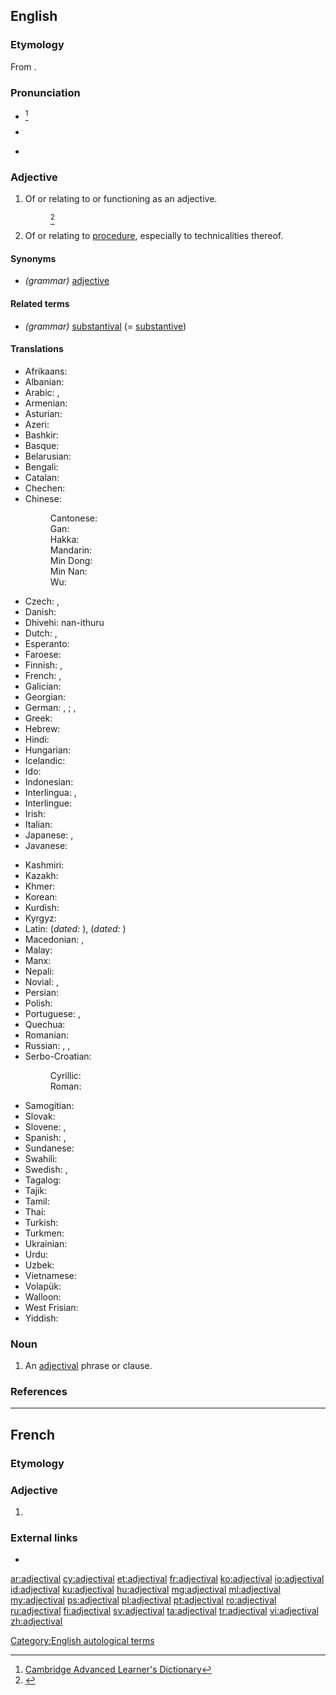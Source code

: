==English==

===Etymology===
From {{suffix|adjective|al|lang=en}}.

===Pronunciation===
* {{a|UK}} {{IPA|/ˌæ.dʒɛkˈtaɪ.vəl/|lang=en}}<ref>[http://dictionary.cambridge.org/define.asp?key=1028&amp;dict=CALD Cambridge Advanced Learner's Dictionary]</ref>
* {{a|US}} {{IPA|/ˌæ.dʒəkˈtaɪ.vəl/|/ˌæ.dʒəˈtaɪ.vəl/|lang=en}}
* {{audio|En-us-adjectival-main.flac|Audio (US)|lang=en}}

===Adjective===
{{en-adj}}

# {{lb|en|grammar}} Of or relating to or functioning as an adjective.
#: {{ux|en|'''adjectival''' syntax}}<ref>{{R:Dictionary.com}}</ref>
#: {{ux|en|[[adjectival noun|'''adjectival''' noun]]}}
# {{lb|en|legal}} Of or relating to [[procedure]], especially to technicalities thereof.

====Synonyms====
* ''(grammar)'' [[adjective]]

====Related terms====
* ''(grammar)'' [[substantival]] (= [[substantive]])

====Translations====
{{trans-top|functioning as an adjective}}
* Afrikaans: {{t|af|byvoeglik}}
* Albanian: {{t+|sq|mbiemër}}
* Arabic: {{t|ar|وَصْفِيّ}}, {{t|ar|نَعْتِيّ}}
* Armenian: {{t+|hy|ածական}}
* Asturian: {{t+|ast|axetivu}}
* Azeri: {{t|az|sıfət}}
* Bashkir: {{t|ba|сифат}}
* Basque: {{t-needed|eu}}
* Belarusian: {{t-needed|be}}
* Bengali: {{t-needed|bn}}
* Catalan: {{t+|ca|adjectiu}}
* Chechen: {{t|ce|билгалдош}}
* Chinese:
*: Cantonese: {{t|yue|形容詞的|tr=jing4 jung4 ci4 dik1}}
*: Gan: {{t-needed|gan}}
*: Hakka: {{t-needed|hak}}
*: Mandarin: {{t|cmn|形容词的|tr=xíng róng cí de}}
*: Min Dong: {{t-needed|cdo}}
*: Min Nan: {{t-needed|nan}}
*: Wu: {{t-needed|wuu}}
* Czech: {{t|cs|adjektivní}}, {{t+|cs|přídavné jméno|n}}
* Danish: {{t+|da|adjektiv|n}}
* Dhivehi: nan-ithuru{{rfscript|dv}}
* Dutch: {{t+|nl|bijvoeglijk}}, {{t|nl|adjectivisch}}
* Esperanto: {{t|eo|adjektiva}}
* Faroese: {{t|fo|lýsingarorð|n}}
* Finnish: {{t+|fi|adjektiivi|alt=adjektiivi-}} {{gloss|in compound words}}, {{t+|fi|adjektiivinen}} {{gloss|otherwise}}
* French: {{t+|fr|adjectif}}, {{t+|fr|adjectival}}
* Galician: {{t+|gl|adxectivo}}
* Georgian: {{t|ka|ზედსართავური|sc=Geor}}
* German: {{t|de|beiwörtlich}}, {{t|de|eigenschaftswörtlich}}; {{t|de|adjektivisch}}, {{t+|de|Adjektiv|alt=Adjektiv-}}
* Greek: {{t+|el|επιθετικός|m}}
* Hebrew: {{t|he|תואר השם}}
* Hindi: {{t-needed|hi}}
* Hungarian: {{t+|hu|melléknévi}}
* Icelandic: {{t+|is|lýsingarorð|n}}
* Ido: {{t+|io|adjektiva}}
* Indonesian: {{t+|id|kata sifat}}
* Interlingua: {{t+|ia|adjective}}, {{t|ia|adjectival}}
* Interlingue: {{t-needed|ie}}
* Irish: {{t|ga|aidiachtach}}
* Italian: {{t+|it|aggettivale}}
* Japanese: {{t+|ja|形容詞|tr=[[けいようし]]の, keiyōshi no|alt=形容詞の}}, {{t|ja|形容する|tr=keiyō suru}}
* Javanese: {{t-needed|jv}}
{{trans-mid}}
* Kashmiri: {{t-needed|ks}}
* Kazakh: {{t+|kk|сын есім}}
* Khmer: {{t+|km|គុណនាម|tr=kunnaneam}}
* Korean: {{t+|ko|형용사|tr=hyeong-yongsa}}
* Kurdish: {{t-needed|ku}}
* Kyrgyz: {{t-needed|ky}}
* Latin: {{t|la|adjectivus}} (''dated:'' {{t|la|adiectivus}}), {{t|la|adjectivalis}} (''dated:'' {{t|la|adiectivalis}})
* Macedonian: {{t|mk|придавен|m}}, {{t|mk|придавски|m}}
* Malay: {{t|ms|kata sifat}}
* Manx: {{t|gv|marennymagh}}
* Nepali: {{t+|ne|विशेषण}}
* Novial: {{t|nov|adjektivi}}, {{t|nov|adjektival}}
* Persian: {{t+|fa|وصفی|tr=vasfi}}
* Polish: {{t+|pl|przymiotnikowy}}
* Portuguese: {{t+|pt|adjectivo}} {{qualifier|Portugal}}, {{t+|pt|adjetivo}} {{qualifier|Brazil}}
* Quechua: {{t|qu|sutip rampaqnin}}
* Romanian: {{t+|ro|adjectival}}
* Russian: {{t|ru|прилагательный}}, {{t+|ru|адъекти́вный}}, {{t+|ru|адъективи́рованный}}
* Serbo-Croatian:
*: Cyrillic: {{t|sh|при́дјевскӣ}}
*: Roman: {{t+|sh|prídjevskī}}
* Samogitian: {{t-needed|sgs}}
* Slovak: {{t+|sk|prídavné meno|n}}
* Slovene: {{t|sl|pridevniški}}, {{t|sl|ádjektiven}}
* Spanish: {{t+|es|adjetival}}, {{t+|es|adjetivo}}
* Sundanese: {{t|su|adjéktif}}
* Swahili: {{t+|sw|tashbihi}}
* Swedish: {{t+|sv|adjektivisk}}, {{t+|sv|adjektiv|n}}
* Tagalog: {{t+|tl|pang-uri}}
* Tajik: {{t-needed|tg}}
* Tamil: {{t+|ta|உரிச்சொல்}}
* Thai: {{t|th|คุณศัพท์|tr=kunnásàp}}
* Turkish: {{t+|tr|sıfat}}
* Turkmen: {{t+|tk|sypat}}
* Ukrainian: {{t+|uk|прикметник|m}}
* Urdu: {{t-needed|ur}}
* Uzbek: {{t+|uz|sifat}}
* Vietnamese: {{t|vi|có tính chất tính từ}}
* Volapük: {{t+|vo|ladyekik}}
* Walloon: {{t+|wa|addjectivrece|m|f}}
* West Frisian: {{t|fy|eigenskip oantsjuttend}}
* Yiddish: {{t|yi|אַדיעקטיוויש}}
{{trans-bottom}}

===Noun===
{{en-noun}}

# An [[#adjective|adjectival]] phrase or clause.

===References===
<references/>

----

==French==

===Etymology===
{{suffix|adjective|al|lang=fr}}

===Adjective===
{{fr-adj}}

# {{l|en|adjectival|sc=Latn}}

===External links===
* {{R:TLFi}}

[[Category:English autological terms]]

[[ar:adjectival]]
[[cy:adjectival]]
[[et:adjectival]]
[[fr:adjectival]]
[[ko:adjectival]]
[[io:adjectival]]
[[id:adjectival]]
[[ku:adjectival]]
[[hu:adjectival]]
[[mg:adjectival]]
[[ml:adjectival]]
[[my:adjectival]]
[[ps:adjectival]]
[[pl:adjectival]]
[[pt:adjectival]]
[[ro:adjectival]]
[[ru:adjectival]]
[[fi:adjectival]]
[[sv:adjectival]]
[[ta:adjectival]]
[[tr:adjectival]]
[[vi:adjectival]]
[[zh:adjectival]]